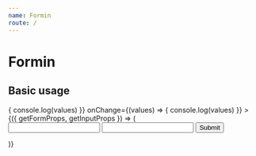 ```yaml
---
name: Formin
route: /
---
```



# Formin

## Basic usage

<Playground>
  <Formin
    onSubmit={({ values }) => {
      console.log(values)
    }}
    onChange={(values) => {
      console.log(values)
    }}
  >
    {({ getFormProps, getInputProps }) => (
      <form {...getFormProps()}>
        <input {...getInputProps({ name: 'text1', type: 'text' })} />
        <input
          {...getInputProps({ name: 'text2', type: 'text', required: true })}
        />
        <button>Submit</button>
      </form>
    )}
  </Formin>
</Playground>
